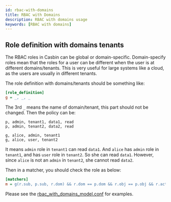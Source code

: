 ```yaml
---
id: rbac-with-domains
title: RBAC with Domains
description: RBAC with domains usage
keywords: [RBAC with domains]
---
```


## Role definition with domains tenants

The RBAC roles in Casbin can be global or domain-specific. Domain-specify roles mean that the roles for a user can be different when the user is at different domains/tenants. This is very useful for large systems like a cloud, as the users are usually in different tenants.

The role definition with domains/tenants should be something like:

```ini
[role_definition]
g = _, _, _
```

The 3rd ``_`` means the name of domain/tenant, this part should not be changed. Then the policy can be:

```
p, admin, tenant1, data1, read
p, admin, tenant2, data2, read

g, alice, admin, tenant1
g, alice, user, tenant2
```

It means ``admin`` role in ``tenant1`` can read ``data1``. And ``alice`` has ``admin`` role in ``tenant1``, and has ``user`` role in ``tenant2``. So she can read ``data1``. However, since ``alice`` is not an ``admin`` in ``tenant2``, she cannot read ``data2``.

Then in a matcher, you should check the role as below:

```ini
[matchers]
m = g(r.sub, p.sub, r.dom) && r.dom == p.dom && r.obj == p.obj && r.act == p.act
```

Please see the [rbac_with_domains_model.conf](https://github.com/casbin/casbin/blob/master/examples/rbac_with_domains_model.conf) for examples.
